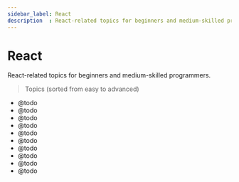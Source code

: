 ```yaml
---
sidebar_label: React
description  : React-related topics for beginners and medium-skilled programmers
---
```


# React

<SubHeading>React-related topics for beginners and medium-skilled programmers.</SubHeading>

> Topics (sorted from easy to advanced)

- @todo
- @todo
- @todo
- @todo
- @todo
- @todo
- @todo
- @todo
- @todo
- @todo
